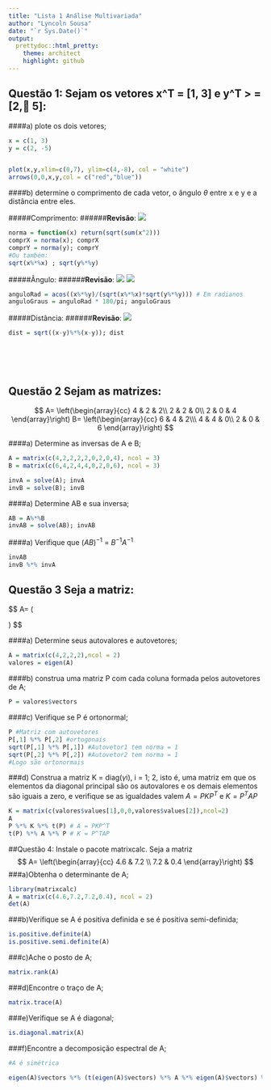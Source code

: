 ---
title: "Lista 1 Análise Multivariada"
author: "Lyncoln Sousa"
date: "`r Sys.Date()`"
output:
  prettydoc::html_pretty:
    theme: architect
    highlight: github
---

## Questão 1: Sejam os vetores x^T = [1, 3] e y^T > = [2,􀀀 5]:

####a) plote os dois vetores;

```{r}
x = c(1, 3)
y = c(2, -5)


plot(x,y,xlim=c(0,7), ylim=c(4,-8), col = "white")
arrows(0,0,x,y,col = c("red","blue"))

```

####b) determine o comprimento de cada vetor, o ângulo $\theta$ entre x e y e a distância entre eles.

#####Comprimento:
######__Revisão__:
![](figuras//figura_1.png)
```{r}
norma = function(x) return(sqrt(sum(x^2)))
comprX = norma(x); comprX
comprY = norma(y); comprY
#Ou também:
sqrt(x%*%x) ; sqrt(y%*%y)

```
#####Ângulo:
######__Revisão__:
![](figuras//figura_2.png)
![](figuras//figura_3.png)
```{r}

anguloRad = acos((x%*%y)/(sqrt(x%*%x)*sqrt(y%*%y))) # Em radianos
anguloGraus = anguloRad * 180/pi; anguloGraus

```
#####Distância:
######__Revisão__:
![](figuras//figura_4.png)
```{r}
dist = sqrt((x-y)%*%(x-y)); dist
```

<br>
<br>
<br>


## Questão 2 Sejam as matrizes:
$$
A=
\left(\begin{array}{cc} 
4 & 2 & 2\\
2 & 2 & 0\\
2 & 0 & 4
\end{array}\right)
B=
\left(\begin{array}{cc} 
6 & 4 & 2\\\
4 & 4 & 0\\
2 & 0 & 6
\end{array}\right)
$$

####a) Determine as inversas de A e B;

```{r}
A = matrix(c(4,2,2,2,2,0,2,0,4), ncol = 3)
B = matrix(c(6,4,2,4,4,0,2,0,6), ncol = 3)

invA = solve(A); invA
invB = solve(B); invB
```

####a) Determine AB e sua inversa;

```{r}
AB = A%*%B
invAB = solve(AB); invAB

```

####a) Verifique que $(AB)^{-1}$ = $B^{-1}A^{-1}$

```{r}
invAB
invB %*% invA
```

## Questão 3 Seja a matriz:
$$
A=
\left(\begin{array}{cc} 
4 & 2 \\
2 & 2 

\end{array}\right)
$$


####a) Determine seus autovalores e autovetores;

```{r}
A = matrix(c(4,2,2,2),ncol = 2)
valores = eigen(A)

```

####b) construa uma matriz P com cada coluna formada pelos autovetores de A;
```{r}
P = valores$vectors
```

####c) Verifique se P é ortonormal;
```{r}
P #Matriz com autovetores
P[,1] %*% P[,2] #ortogonais
sqrt(P[,1] %*% P[,1]) #Autovetor1 tem norma = 1
sqrt(P[,2] %*% P[,2]) #Autovetor2 tem norma = 1
#Logo são ortonormais 

```


###d) Construa a matriz K = diag($\gamma$i), i = 1; 2, isto é, uma matriz em que os elementos da diagonal principal são os autovalores e os demais elementos são iguais a zero, e verifique se as igualdades valem	$A = PKP^T$ e $K = P^TAP$	

```{r}
K = matrix(c(valores$values[1],0,0,valores$values[2]),ncol=2)
A
P %*% K %*% t(P) # A = PKP^T
t(P) %*% A %*% P # K = P^TAP
```

##Questão 4: Instale o pacote matrixcalc. Seja a matriz 
$$
A=
\left(\begin{array}{cc} 
4.6 & 7.2 \\
7.2 & 0.4 
\end{array}\right)
$$
###a)Obtenha o determinante de A;

```{r}
library(matrixcalc)
A = matrix(c(4.6,7.2,7.2,0.4), ncol = 2)
det(A)
```

###b)Verifique se A é positiva definida e se é positiva semi-definida;

```{r}
is.positive.definite(A)
is.positive.semi.definite(A)
```

###c)Ache o posto de A;

```{r}
matrix.rank(A)
```
###d)Encontre o traço de A;
```{r}
matrix.trace(A)
```
###e)Verifique se A é diagonal;
```{r}
is.diagonal.matrix(A)
```

###f)Encontre a decomposição espectral de A;
```{r}
#A é simétrica

eigen(A)$vectors %*% (t(eigen(A)$vectors) %*% A %*% eigen(A)$vectors) %*% t(eigen(A)$vectors)
```


